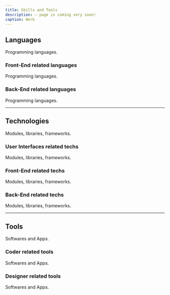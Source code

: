 ```yaml
---
title: Skills and Tools
description: — page is coming very soon!
caption: Work
---
```


## Languages

Programming languages.

### Front-End related languages

Programming languages.

### Back-End related languages

Programming languages.

---

## Technologies

Modules, libraries, frameworks.

### User Interfaces related techs

Modules, libraries, frameworks.

### Front-End related techs

Modules, libraries, frameworks.

### Back-End related techs

Modules, libraries, frameworks.

---

## Tools

Softwares and Apps.

### Coder related tools

Softwares and Apps.

### Designer related tools

Softwares and Apps.
